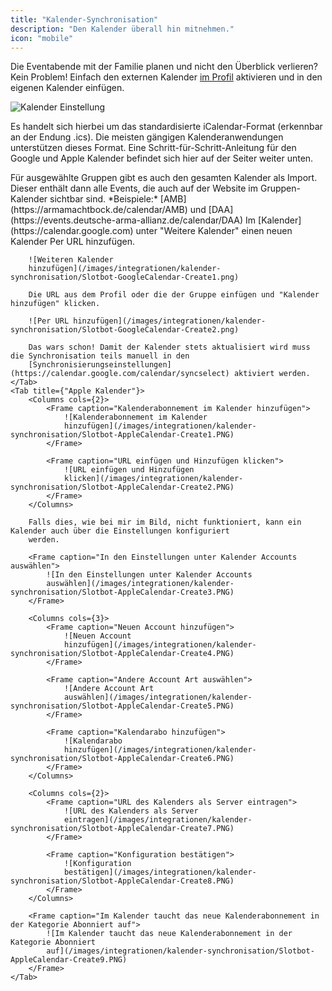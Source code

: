 ```yaml
---
title: "Kalender-Synchronisation"
description: "Den Kalender überall hin mitnehmen."
icon: "mobile"
---
```


Die Eventabende mit der Familie planen und nicht den Überblick verlieren? Kein Problem! Einfach den externen Kalender [im Profil](https://slotbot.de/profile/me) aktivieren und in den eigenen Kalender einfügen.

![Kalender Einstellung](/images/integrationen/kalender-synchronisation/Slotbot-External-Calendar.png)

Es handelt sich hierbei um das standardisierte iCalendar-Format (erkennbar an der Endung .ics). Die meisten gängigen Kalenderanwendungen unterstützen dieses Format. Eine Schritt-für-Schritt-Anleitung für den Google und Apple Kalender befindet sich hier auf der Seiter weiter unten.

<Info>
	Für ausgewählte Gruppen gibt es auch den gesamten Kalender als Import. Dieser enthält dann alle Events, die auch auf
	der Website im Gruppen-Kalender sichtbar sind. *Beispiele:* [AMB](https://armamachtbock.de/calendar/AMB) und
	[DAA](https://events.deutsche-arma-allianz.de/calendar/DAA)
</Info>

<Tabs>
	<Tab title={"Google Kalender"}>
		Im [Kalender](https://calendar.google.com) unter "Weitere Kalender" einen neuen Kalender Per URL hinzufügen.

		![Weiteren Kalender
		hinzufügen](/images/integrationen/kalender-synchronisation/Slotbot-GoogleCalendar-Create1.png)

		Die URL aus dem Profil oder die der Gruppe einfügen und "Kalender hinzufügen" klicken.

		![Per URL hinzufügen](/images/integrationen/kalender-synchronisation/Slotbot-GoogleCalendar-Create2.png)

		Das wars schon! Damit der Kalender stets aktualisiert wird muss die Synchronisation teils manuell in den
		[Synchronisierungseinstellungen](https://calendar.google.com/calendar/syncselect) aktiviert werden.
	</Tab>
	<Tab title={"Apple Kalender"}>
		<Columns cols={2}>
			<Frame caption="Kalenderabonnement im Kalender hinzufügen">
				![Kalenderabonnement im Kalender
				hinzufügen](/images/integrationen/kalender-synchronisation/Slotbot-AppleCalendar-Create1.PNG)
			</Frame>

			<Frame caption="URL einfügen und Hinzufügen klicken">
				![URL einfügen und Hinzufügen
				klicken](/images/integrationen/kalender-synchronisation/Slotbot-AppleCalendar-Create2.PNG)
			</Frame>
		</Columns>

		Falls dies, wie bei mir im Bild, nicht funktioniert, kann ein Kalender auch über die Einstellungen konfiguriert
		werden.

		<Frame caption="In den Einstellungen unter Kalender Accounts auswählen">
			![In den Einstellungen unter Kalender Accounts
			auswählen](/images/integrationen/kalender-synchronisation/Slotbot-AppleCalendar-Create3.PNG)
		</Frame>

		<Columns cols={3}>
			<Frame caption="Neuen Account hinzufügen">
				![Neuen Account
				hinzufügen](/images/integrationen/kalender-synchronisation/Slotbot-AppleCalendar-Create4.PNG)
			</Frame>

			<Frame caption="Andere Account Art auswählen">
				![Andere Account Art
				auswählen](/images/integrationen/kalender-synchronisation/Slotbot-AppleCalendar-Create5.PNG)
			</Frame>

			<Frame caption="Kalendarabo hinzufügen">
				![Kalendarabo
				hinzufügen](/images/integrationen/kalender-synchronisation/Slotbot-AppleCalendar-Create6.PNG)
			</Frame>
		</Columns>

		<Columns cols={2}>
			<Frame caption="URL des Kalenders als Server eintragen">
				![URL des Kalenders als Server
				eintragen](/images/integrationen/kalender-synchronisation/Slotbot-AppleCalendar-Create7.PNG)
			</Frame>

			<Frame caption="Konfiguration bestätigen">
				![Konfiguration
				bestätigen](/images/integrationen/kalender-synchronisation/Slotbot-AppleCalendar-Create8.PNG)
			</Frame>
		</Columns>

		<Frame caption="Im Kalender taucht das neue Kalenderabonnement in der Kategorie Abonniert auf">
			![Im Kalender taucht das neue Kalenderabonnement in der Kategorie Abonniert
			auf](/images/integrationen/kalender-synchronisation/Slotbot-AppleCalendar-Create9.PNG)
		</Frame>
	</Tab>
</Tabs>
